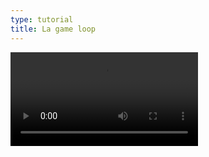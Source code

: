 ```yaml
---
type: tutorial
title: La game loop
---
```


<Video src="/videos/roxana/capsule-gameloop.mp4" controls />

<Box icon="question-mark">

  ### Teste tes connaissances

  1. Quel est le rôle de la game loop dans un jeu PICO-8 ?

    <MultipleChoice>
      <Option message="Ce n’est pas la bonne réponse, la game loop anime la logique et le rendu d'un jeu en exécutant les fonctions _update() et _draw() de manière répétitive à un intervalle régulier (30 ou 60 fois par seconde)">Elle permet de charger les graphismes</Option>
      <Option message="Ce n’est pas la bonne réponse, la game loop anime la logique et le rendu d'un jeu en exécutant les fonctions _update() et _draw() de manière répétitive à un intervalle régulier (30 ou 60 fois par seconde)">Elle gère les contrôles de l'utilisateur</Option>
      <Option isCorrect message="C’est la bonne réponse, la game loop anime la logique et le rendu d'un jeu en exécutant les fonctions _update() et _draw() de manière répétitive à un intervalle régulier (30 ou 60 fois par seconde)">Elle anime la logique et le rendu d'un jeu</Option>
    </MultipleChoice>

  2. Quelle est le rôle de la fonction _update() ?

    <MultipleChoice>
      <Option isCorrect message="Correct !">Exécuter toute la logique du jeu</Option>
      <Option message="Ce n’est pas la bonne réponse, le rôle de la fonction _update() est d'exécuter toute la logique du jeu, par exemple vérifier si le joueur appuie sur un bouton, faire avancer le personnage, lancer des musiques ou des effets sonores. C'est la fonction _draw() qui permet d'afficher le grpahisme du jeu">Afficher les graphismes du jeu</Option>
      <Option message="Ce n’est pas la bonne réponse, le rôle de la fonction _update() est d'exécuter toute la logique du jeu, par exemple vérifier si le joueur appuie sur un bouton, faire avancer le personnage, lancer des musiques ou des effets sonores. C'est la fonction _init() qui permet d'initialiser les variables">Initialiser les variables du jeu</Option>
    </MultipleChoice>

  3. Quelle fonction ne fait pas partie de la boucle principale du jeu ?

    <MultipleChoice>
      <Option message="Ce n’est pas la bonne réponse : celle qui ne fait pas partie de la boucle pincipale du jeu est la fonction _init() car elle est appelée une fois au démarrage du jeu pour initialiser les variables qui seront utilisées tout au long du jeu. Tandis que les fonctions _update() et _draw()  sont appelées à chaque cycle de la boucle de jeu, soit 30 ou 60 fois par seconde.">La fonction _update()</Option>
      <Option message="Ce n’est pas la bonne réponse : celle qui ne fait pas partie de la boucle pincipale du jeu est la fonction _init() car elle est appelée une fois au démarrage du jeu pour initialiser les variables qui seront utilisées tout au long du jeu. Tandis que les fonctions _update() et _draw()  sont appelées à chaque cycle de la boucle de jeu, soit 30 ou 60 fois par seconde.">La fonction _draw()</Option>
      <Option isCorrect message="C’est la bonne réponse ! La fonction _init() est appelée une fois au démarrage du jeu pour initialiser les variables qui seront utilisées tout au long du jeu ; tandis que les fonctions _update() et _draw() sont appelées à chaque cycle de la boucle de jeu, soit 30 ou 60 fois par seconde.">La fonction _init()</Option>
    </MultipleChoice>
    
</Box>

<Box icon="check-list">

  ## Checklist

  <Checklist>
  - [ ] J'ai compris le rôle de la game loop dans un programme Pico-8.
  - [ ] J'ai compris qu'il y a 3 fonctions à utiliser pour que le programme du jeu fonctionne normalement.
  </Checklist>
</Box>
